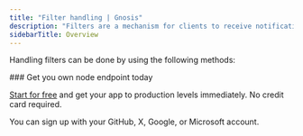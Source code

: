 ---
title: "Filter handling | Gnosis"
description: "Filters are a mechanism for clients to receive notifications of changes to the Gnosis Chain. The methods described in this section allow developers to retrieve the changes that happened since the filter was last polled or allow them to delete it."
sidebarTitle: Overview
---



Handling filters can be done by using the following methods:

<CardGroup cols={2}>
  <Card title="eth_getFilterChanges" icon="angle-right" iconType="solid" href="/reference/gnosis_node_api/filter_handling/eth_getFilterChanges" horizontal/>
  <Card title="eth_uninstallFilter" icon="angle-right" iconType="solid" href="/reference/gnosis_node_api/filter_handling/eth_uninstallFilter" horizontal/>
</CardGroup>

<Check>
  ### Get you own node endpoint today

  [Start for free](https://console.chainstack.com/) and get your app to production levels immediately. No credit card required.

  You can sign up with your GitHub, X, Google, or Microsoft account.
</Check>
